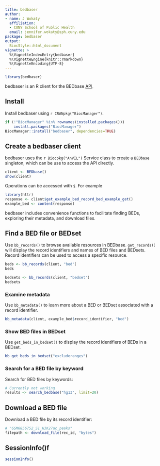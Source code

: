 ```yaml
---
title: bedbaser
author:
- name: J Wokaty
  affiliation: 
  - CUNY School of Public Health
  email: jennifer.wokaty@sph.cuny.edu
package: bedbaser
output: 
  BiocStyle::html_document
vignette: >
  %\VignetteIndexEntry{bedbaser}
  %\VignetteEngine{knitr::rmarkdown}
  %\VignetteEncoding{UTF-8}  
---
```


```r
library(bedbaser)
```

bedbaser is an R client for the BEDbase [API](https://api.bedbase.org).

## Install

Install bedbaser using `r CRANpkg("BiocManager")`.

```r
if (!"BiocManager" %in% rownames(installed.packages()))
    install.packages("BiocManager")
BiocManager::install("bedbaser", dependencies=TRUE)
```

## Create a bedbaser client

bedbaser uses the `r Biocpkg("AnVIL")` Service class to create a `BEDbase`
singleton, which can be use to access the API directly.

```r
client <- BEDbase()
show(client)
```

Operations can be accessed with `$`. For example

```r
library(httr)
response <- client$get_example_bed_record_bed_example_get()
example_bed <- content(response)
```

bedbaser includes convenience functions to facilitate finding BEDs, exploring
their metadata, and download files.

## Find a BED file or BEDset

Use `bb_records()` to browse available resources in BEDbase. `get_records()`
will display the record identifiers and names of BED files and BEDsets.
Record identifiers can be used to access a specific resource.

```r
beds <- bb_records(client, "bed")
beds

bedsets <- bb_records(client, "bedset")
bedsets
```

### Examine metadata

Use `bb_metadata()` to learn more about a BED or BEDset associated with
a record identifier.

```r
bb_metadata(client, example_bed$record_identifier, "bed")
```

### Show BED files in BEDset

Use `get_beds_in_bedset()` to display the record identifiers of BEDs in a
BEDset. 

```r
bb_get_beds_in_bedset("excluderanges")
```

### Search for a BED file by keyword

Search for BED files by keywords:

```r
# Currently not working
results <- search_bedbase("hg13", limit=20)
```

## Download a BED file

Download a BED file by its record identifier:

```r
# "GSM6856752_S1_H3K27ac_peaks"
filepath <- download_file(rec_id, "bytes")
```

## SessionInfo()f

```r
sessionInfo()
```   

